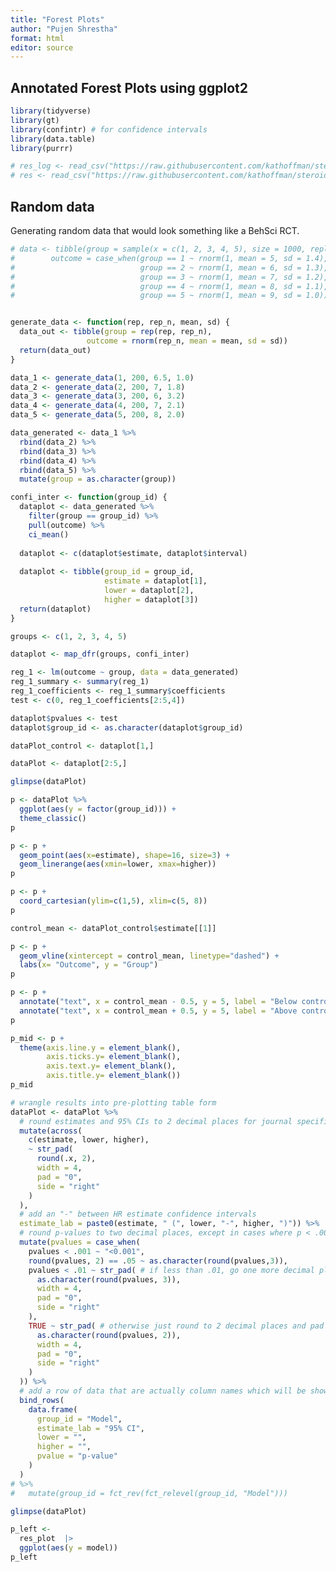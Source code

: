 ```yaml
---
title: "Forest Plots"
author: "Pujen Shrestha"
format: html
editor: source
---
```


## Annotated Forest Plots using ggplot2


```r
library(tidyverse)
library(gt)
library(confintr) # for confidence intervals
library(data.table)
library(purrr)
```


```r
# res_log <- read_csv("https://raw.githubusercontent.com/kathoffman/steroids-trial-emulation/main/output/res_log.csv")
# res <- read_csv("https://raw.githubusercontent.com/kathoffman/steroids-trial-emulation/main/output/res.csv")
```

## Random data
Generating random data that would look something like a BehSci RCT.
```r
# data <- tibble(group = sample(x = c(1, 2, 3, 4, 5), size = 1000, replace = TRUE),
#        outcome = case_when(group == 1 ~ rnorm(1, mean = 5, sd = 1.4),
#                            group == 2 ~ rnorm(1, mean = 6, sd = 1.3),
#                            group == 3 ~ rnorm(1, mean = 7, sd = 1.2),
#                            group == 4 ~ rnorm(1, mean = 8, sd = 1.1),
#                            group == 5 ~ rnorm(1, mean = 9, sd = 1.0)))


generate_data <- function(rep, rep_n, mean, sd) {
  data_out <- tibble(group = rep(rep, rep_n),
                 outcome = rnorm(rep_n, mean = mean, sd = sd)) 
  return(data_out)
}

data_1 <- generate_data(1, 200, 6.5, 1.0)
data_2 <- generate_data(2, 200, 7, 1.8)
data_3 <- generate_data(3, 200, 6, 3.2)
data_4 <- generate_data(4, 200, 7, 2.1)
data_5 <- generate_data(5, 200, 8, 2.0)

data_generated <- data_1 %>% 
  rbind(data_2) %>% 
  rbind(data_3) %>% 
  rbind(data_4) %>% 
  rbind(data_5) %>% 
  mutate(group = as.character(group))

```


```r

confi_inter <- function(group_id) {
  dataplot <- data_generated %>% 
    filter(group == group_id) %>%
    pull(outcome) %>% 
    ci_mean()
  
  dataplot <- c(dataplot$estimate, dataplot$interval)
  
  dataplot <- tibble(group_id = group_id,
                     estimate = dataplot[1],
                     lower = dataplot[2],
                     higher = dataplot[3])
  return(dataplot)
}

groups <- c(1, 2, 3, 4, 5)

dataplot <- map_dfr(groups, confi_inter)

reg_1 <- lm(outcome ~ group, data = data_generated)
reg_1_summary <- summary(reg_1)
reg_1_coefficients <- reg_1_summary$coefficients
test <- c(0, reg_1_coefficients[2:5,4])

dataplot$pvalues <- test
dataplot$group_id <- as.character(dataplot$group_id)
```

```r
dataPlot_control <- dataplot[1,]

dataPlot <- dataplot[2:5,]
```



```r
glimpse(dataPlot)
```


```r
p <- dataPlot %>% 
  ggplot(aes(y = factor(group_id))) + 
  theme_classic()
p
```


```r
p <- p +
  geom_point(aes(x=estimate), shape=16, size=3) +
  geom_linerange(aes(xmin=lower, xmax=higher)) 
p
```


```r
p <- p +
  coord_cartesian(ylim=c(1,5), xlim=c(5, 8))
p
```
```r
control_mean <- dataPlot_control$estimate[[1]]

p <- p +
  geom_vline(xintercept = control_mean, linetype="dashed") +
  labs(x= "Outcome", y = "Group")
p
```


```r
p <- p +
  annotate("text", x = control_mean - 0.5, y = 5, label = "Below control mean") +
  annotate("text", x = control_mean + 0.5, y = 5, label = "Above control mean")
p
```

```r
p_mid <- p + 
  theme(axis.line.y = element_blank(),
        axis.ticks.y= element_blank(),
        axis.text.y= element_blank(),
        axis.title.y= element_blank())
p_mid
```


```r
# wrangle results into pre-plotting table form
dataPlot <- dataPlot %>% 
  # round estimates and 95% CIs to 2 decimal places for journal specifications
  mutate(across(
    c(estimate, lower, higher),
    ~ str_pad(
      round(.x, 2),
      width = 4,
      pad = "0",
      side = "right"
    )
  ),
  # add an "-" between HR estimate confidence intervals
  estimate_lab = paste0(estimate, " (", lower, "-", higher, ")")) %>% 
  # round p-values to two decimal places, except in cases where p < .001
  mutate(pvalues = case_when(
    pvalues < .001 ~ "<0.001",
    round(pvalues, 2) == .05 ~ as.character(round(pvalues,3)),
    pvalues < .01 ~ str_pad( # if less than .01, go one more decimal place
      as.character(round(pvalues, 3)),
      width = 4,
      pad = "0",
      side = "right"
    ),
    TRUE ~ str_pad( # otherwise just round to 2 decimal places and pad string so that .2 reads as 0.20
      as.character(round(pvalues, 2)),
      width = 4,
      pad = "0",
      side = "right"
    )
  )) %>% 
  # add a row of data that are actually column names which will be shown on the plot in the next step
  bind_rows(
    data.frame(
      group_id = "Model",
      estimate_lab = "95% CI",
      lower = "",
      higher = "",
      pvalue = "p-value"
    )
  ) 
# %>% 
#   mutate(group_id = fct_rev(fct_relevel(group_id, "Model")))

glimpse(dataPlot)
```

```r
p_left <-
  res_plot  |>
  ggplot(aes(y = model))
p_left
```

